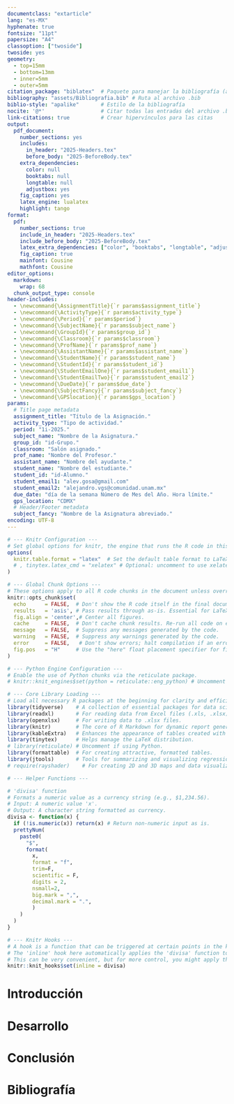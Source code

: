 ```yaml
---
documentclass: "extarticle"
lang: "es-MX"
hyphenate: true
fontsize: "11pt"
papersize: "A4"
classoption: ["twoside"]
twoside: yes
geometry:
  - top=15mm
  - bottom=13mm
  - inner=5mm
  - outer=5mm
citation_package: "biblatex"  # Paquete para manejar la bibliografía (alternativa a natbib)
bibliography: "assets/Bibliografia.bib" # Ruta al archivo .bib
biblio-style: "apalike"       # Estilo de la bibliografía
nocite: '@*'                  # Citar todas las entradas del archivo .bib sin mencionarlas explícitamente en el texto
link-citations: true          # Crear hipervínculos para las citas
output:
  pdf_document:
    number_sections: yes
    includes:
      in_header: "2025-Headers.tex"
      before_body: "2025-BeforeBody.tex"
    extra_dependencies:
      color: null
      booktabs: null
      longtable: null
      adjustbox: yes
    fig_caption: yes
    latex_engine: lualatex
    highlight: tango
format:
  pdf:
    number_sections: true
    include_in_header: "2025-Headers.tex"
    include_before_body: "2025-BeforeBody.tex"
    latex_extra_dependencies: ["color", "booktabs", "longtable", "adjustbox", "xparse"]
    fig_caption: true
    mainfont: Cousine
    mathfont: Cousine
editor_options: 
  markdown: 
    wrap: 68
  chunk_output_type: console
header-includes:
  - \newcommand{\AssignmentTitle}{`r params$assignment_title`}
  - \newcommand{\ActivityType}{`r params$activity_type`}
  - \newcommand{\Period}{`r params$period`}
  - \newcommand{\SubjectName}{`r params$subject_name`}
  - \newcommand{\GroupId}{`r params$group_id`}
  - \newcommand{\Classroom}{`r params$classroom`}
  - \newcommand{\ProfName}{`r params$prof_name`}
  - \newcommand{\AssistantName}{`r params$assistant_name`}
  - \newcommand{\StudentName}{`r params$student_name`}
  - \newcommand{\StudentId}{`r params$student_id`}
  - \newcommand{\StudentEmailOne}{`r params$student_email1`}
  - \newcommand{\StudentEmailTwo}{`r params$student_email2`}
  - \newcommand{\DueDate}{`r params$due_date`}
  - \newcommand{\SubjectFancy}{`r params$subject_fancy`}
  - \newcommand{\GPSlocation}{`r params$gps_location`}
params:
  # Title page metadata
  assignment_title: "Título de la Asignación."
  activity_type: "Tipo de actividad."
  period: "1i-2025."
  subject_name: "Nombre de la Asignatura."
  group_id: "id-Grupo."
  classroom: "Salón asignado."
  prof_name: "Nombre del Profesor."
  assistant_name: "Nombre del ayudante."
  student_name: "Nombre del estudiante."
  student_id: "id-Alumno."
  student_email1: "alev.gosa@gmail.com"
  student_email2: "alejandro.vgs@comunidad.unam.mx"
  due_date: "día de la semana Número de Mes del Año. Hora límite."
  gps_location: "CDMX"
  # Header/Footer metadata
  subject_fancy: "Nombre de la Asignatura abreviado."
encoding: UTF-8
---
```


```r
# --- Knitr Configuration ---
# Set global options for knitr, the engine that runs the R code in this document.
options(
  knitr.table.format = "latex"  # Set the default table format to LaTeX for high-quality tables.
  # , tinytex.latex_cmd = "xelatex" # Optional: uncomment to use xelatex engine.
)

# --- Global Chunk Options ---
# These options apply to all R code chunks in the document unless overridden locally.
knitr::opts_chunk$set(
  echo      = FALSE,  # Don't show the R code itself in the final document.
  results   = 'asis', # Pass results through as-is. Essential for LaTeX tables from kable.
  fig.align = 'center',# Center all figures.
  cache     = FALSE,  # Don't cache chunk results. Re-run all code on each compile.
  message   = FALSE,  # Suppress any messages generated by the code.
  warning   = FALSE,  # Suppress any warnings generated by the code.
  error     = FALSE,   # Don't show errors; halt compilation if an error occurs.
  fig.pos   = "H"     # Use the "here" float placement specifier for figures.
)

# --- Python Engine Configuration ---
# Enable the use of Python chunks via the reticulate package.
# knitr::knit_engines$set(python = reticulate::eng_python) # Uncomment if you plan to use Python.

# --- Core Library Loading ---
# Load all necessary R packages at the beginning for clarity and efficiency.
library(tidyverse)    # A collection of essential packages for data science (ggplot2, dplyr, etc.).
library(readxl)       # For reading data from Excel files (.xls, .xlsx).
library(openxlsx)     # For writing data to .xlsx files.
library(knitr)        # The core of R Markdown for dynamic report generation.
library(kableExtra)   # Enhances the appearance of tables created with knitr::kable().
library(tinytex)      # Helps manage the LaTeX distribution.
# library(reticulate) # Uncomment if using Python.
library(formattable)  # For creating attractive, formatted tables.
library(jtools)       # Tools for summarizing and visualizing regression models.
# require(rayshader)    # For creating 2D and 3D maps and data visualizations.

# --- Helper Functions ---

# 'divisa' function
# Formats a numeric value as a currency string (e.g., $1,234.56).
# Input: A numeric value 'x'.
# Output: A character string formatted as currency.
divisa <- function(x) {
  if (!is.numeric(x)) return(x) # Return non-numeric input as is.
  prettyNum(
    paste0(
      "$",
      format(
        x,
        format = "f",
        trim=F,
        scientific = F,
        digits = 2,
        nsmall=2,
        big.mark = ",",
        decimal.mark = ".",
        )
    )
  )
}

# --- Knitr Hooks ---
# A hook is a function that can be triggered at certain points in the knitting process.
# The 'inline' hook here automatically applies the 'divisa' function to any inline R code.
# This can be very convenient, but for more control, you might apply the function manually where needed.
knitr::knit_hooks$set(inline = divisa)
```

```{=latex}
\newpage\justify
```
# Introducción

```{=latex}
\lipsum[1-3]
```

# Desarrollo

```{=latex}
\lipsum[4-9]
```

# Conclusión

```{=latex}
\lipsum[10-11]
```



```{=latex}
\newpage
\thispagestyle{empty}
$\-$
\newpage
\pagestyle{empty}
\newgeometry{top=21mm,bottom=34mm,inner=2.5cm,outer=2.5cm}
\justify
```
# Bibliografía
